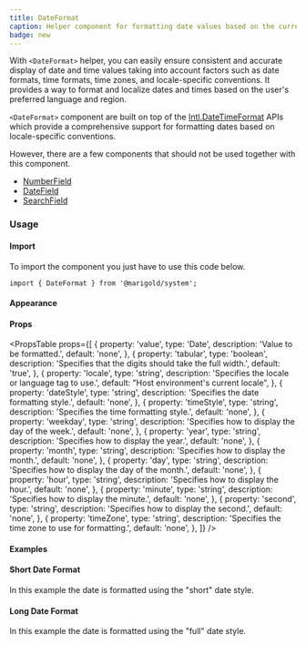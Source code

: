 ```yaml
---
title: DateFormat
caption: Helper component for formatting date values based on the current language and locale-specific conventions.
badge: new
---
```


With `<DateFormat>` helper, you can easily ensure consistent and accurate display of date and time values taking into account factors such as date formats, time formats, time zones, and locale-specific conventions. It provides a way to format and localize dates and times based on the user's preferred language and region.

`<DateFormat>` component are built on top of the [Intl.DateTimeFormat](https://developer.mozilla.org/en-US/docs/Web/JavaScript/Reference/Global_Objects/Intl/DateTimeFormat) APIs which provide a comprehensive support for formatting dates based on locale-specific conventions.

However, there are a few components that should not be used together with this component.

- [NumberField](/components/form/number-field)
- [DateField](/components/form/datefield)
- [SearchField](/components/form/search-field)

### Usage

#### Import

To import the component you just have to use this code below.

```tsx
import { DateFormat } from '@marigold/system';
```

#### Appearance

<AppearanceTable component={title} />

#### Props

<PropsTable
  props={[
    {
      property: 'value',
      type: 'Date',
      description: 'Value to be formatted.',
      default: 'none',
    },
    {
      property: 'tabular',
      type: 'boolean',
      description: 'Specifies that the digits should take the full width.',
      default: 'true',
    },
    {
      property: 'locale',
      type: 'string',
      description: 'Specifies the locale or language tag to use.',
      default: "Host environment's current locale",
    },
    {
      property: 'dateStyle',
      type: 'string',
      description: 'Specifies the date formatting style.',
      default: 'none',
    },
    {
      property: 'timeStyle',
      type: 'string',
      description: 'Specifies the time formatting style.',
      default: 'none',
    },
    {
      property: 'weekday',
      type: 'string',
      description: 'Specifies how to display the day of the week.',
      default: 'none',
    },
    {
      property: 'year',
      type: 'string',
      description: 'Specifies how to display the year.',
      default: 'none',
    },
    {
      property: 'month',
      type: 'string',
      description: 'Specifies how to display the month.',
      default: 'none',
    },
    {
      property: 'day',
      type: 'string',
      description: 'Specifies how to display the day of the month.',
      default: 'none',
    },
    {
      property: 'hour',
      type: 'string',
      description: 'Specifies how to display the hour.',
      default: 'none',
    },
    {
      property: 'minute',
      type: 'string',
      description: 'Specifies how to display the minute.',
      default: 'none',
    },
    {
      property: 'second',
      type: 'string',
      description: 'Specifies how to display the second.',
      default: 'none',
    },
    {
      property: 'timeZone',
      type: 'string',
      description: 'Specifies the time zone to use for formatting.',
      default: 'none',
    },
  ]}
/>

#### Examples

#### Short Date Format

In this example the date is formatted using the "short" date style.

<ComponentDemo file="./short-date-format.demo.tsx" />

#### Long Date Format

In this example the date is formatted using the "full" date style.

<ComponentDemo file="./long-date-format.demo.tsx" />

